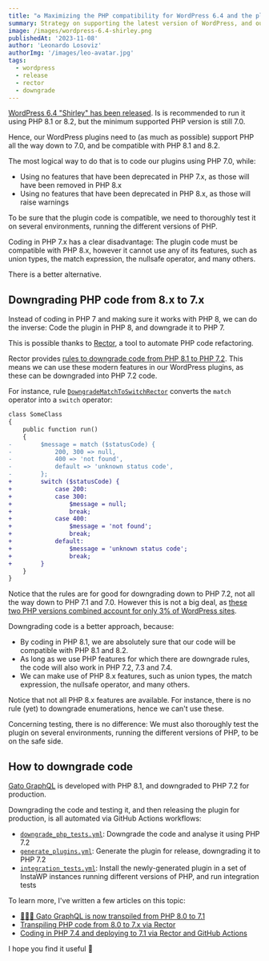 ```yaml
---
title: "♻️ Maximizing the PHP compatibility for WordPress 6.4 and the plugin directory"
summary: Strategy on supporting the latest version of WordPress, and our WordPress plugins
image: /images/wordpress-6.4-shirley.png
publishedAt: '2023-11-08'
author: 'Leonardo Losoviz'
authorImg: '/images/leo-avatar.jpg'
tags:
  - wordpress
  - release
  - rector
  - downgrade
---
```


[WordPress 6.4 "Shirley" has been released](https://wordpress.org/news/2023/11/shirley/). Is is recommended to run it using PHP 8.1 or 8.2, but the minimum supported PHP version is still 7.0.

Hence, our WordPress plugins need to (as much as possible) support PHP all the way down to 7.0, and be compatible with PHP 8.1 and 8.2.

The most logical way to do that is to code our plugins using PHP 7.0, while:

- Using no features that have been deprecated in PHP 7.x, as those will have been removed in PHP 8.x
- Using no features that have been deprecated in PHP 8.x, as those will raise warnings

To be sure that the plugin code is compatible, we need to thoroughly test it on several environments, running the different versions of PHP.

Coding in PHP 7.x has a clear disadvantage: The plugin code must be compatible with PHP 8.x, however it cannot use any of its features, such as union types, the match expression, the nullsafe operator, and many others.

There is a better alternative.

## Downgrading PHP code from 8.x to 7.x

Instead of coding in PHP 7 and making sure it works with PHP 8, we can do the inverse: Code the plugin in PHP 8, and downgrade it to PHP 7.

This is possible thanks to [Rector](https://github.com/rectorphp/rector/), a tool to automate PHP code refactoring.

Rector provides [rules to downgrade code from PHP 8.1 to PHP 7.2](https://github.com/rectorphp/rector-downgrade-php/blob/main/docs/rector_rules_overview.md). This means we can use these modern features in our WordPress plugins, as these can be downgraded into PHP 7.2 code.

For instance, rule [`DowngradeMatchToSwitchRector`](https://github.com/rectorphp/rector-downgrade-php/blob/main/docs/rector_rules_overview.md#downgradematchtoswitchrector) converts the `match` operator into a `switch` operator:

```diff
class SomeClass
{
    public function run()
    {
-        $message = match ($statusCode) {
-            200, 300 => null,
-            400 => 'not found',
-            default => 'unknown status code',
-        };
+        switch ($statusCode) {
+            case 200:
+            case 300:
+                $message = null;
+                break;
+            case 400:
+                $message = 'not found';
+                break;
+            default:
+                $message = 'unknown status code';
+                break;
+        }
    }
}
```

Notice that the rules are for good for downgrading down to PHP 7.2, not all the way down to PHP 7.1 and 7.0. However this is not a big deal, as [these two PHP versions combined account for only 3% of WordPress sites](https://wordpress.org/about/stats/#php_versions).

Downgrading code is a better approach, because:

- By coding in PHP 8.1, we are absolutely sure that our code will be compatible with PHP 8.1 and 8.2.
- As long as we use PHP features for which there are downgrade rules, the code will also work in PHP 7.2, 7.3 and 7.4.
- We can make use of PHP 8.x features, such as union types, the match expression, the nullsafe operator, and many others.

Notice that not all PHP 8.x features are available. For instance, there is no rule (yet) to downgrade enumerations, hence we can't use these.

Concerning testing, there is no difference: We must also thoroughly test the plugin on several environments, running the different versions of PHP, to be on the safe side.

## How to downgrade code

[Gato GraphQL](/) is developed with PHP 8.1, and downgraded to PHP 7.2 for production.

Downgrading the code and testing it, and then releasing the plugin for production, is all automated via GitHub Actions workflows:

- [`downgrade_php_tests.yml`](https://github.com/GatoGraphQL/GatoGraphQL/blob/1.0.15/.github/workflows/downgrade_php_tests.yml): Downgrade the code and analyse it using PHP 7.2
- [`generate_plugins.yml`](https://github.com/GatoGraphQL/GatoGraphQL/blob/1.0.15/.github/workflows/generate_plugins.yml): Generate the plugin for release, downgrading it to PHP 7.2
- [`integration_tests.yml`](https://github.com/GatoGraphQL/GatoGraphQL/blob/1.0.15/.github/workflows/integration_tests.yml): Install the newly-generated plugin in a set of InstaWP instances running different versions of PHP, and run integration tests

To learn more, I've written a few articles on this topic:

- [🦸🏿‍♂️ Gato GraphQL is now transpiled from PHP 8.0 to 7.1](/blog/the-plugin-is-now-transpiled-from-php-80-to-71/)
- [Transpiling PHP code from 8.0 to 7.x via Rector](https://blog.logrocket.com/transpiling-php-code-from-8-0-to-7-x-via-rector/)
- [Coding in PHP 7.4 and deploying to 7.1 via Rector and GitHub Actions](https://blog.logrocket.com/coding-in-php-7-4-and-deploying-to-7-1-via-rector-and-github-actions/)

I hope you find it useful 🙏
